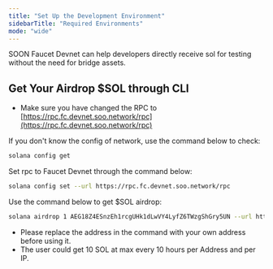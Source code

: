 ```yaml
---
title: "Set Up the Development Environment"
sidebarTitle: "Required Environments"
mode: "wide"
---
```

SOON Faucet Devnet can help developers directly receive sol for testing without the need for bridge assets.

## Get Your Airdrop $SOL through CLI

* Make sure you have changed the RPC to [https://rpc.fc.devnet.soo.network/rpc](https://rpc.fc.devnet.soo.network/rpc)

If you don't know the config of network, use the command below to check:

```bash
solana config get
```

Set rpc to Faucet Devnet through the command below:

```bash
solana config set --url https://rpc.fc.devnet.soo.network/rpc
```

Use the command below to get $SOL airdrop:

```bash
solana airdrop 1 AEG18Z4ESnzEh1rcgUHk1dLwVY4LyfZ6TWzgShGry5UN --url https://rpc.fc.devnet.soo.network/rpc
```

* Please replace the address in the command with your own address before using it.
* The user could get 10 SOL at max every 10 hours per Address and per IP.